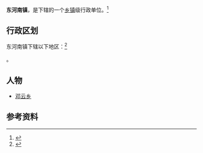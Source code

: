 {{中国乡级行政区|14/02/24/101/000}}

'''东河南镇'''，是{{PRC admin/fullname|14/02/24/101/000|3}}下辖的一个[[乡镇|乡镇]]级行政单位。<ref>{{PRC admin/ref sgc|{{PRC admin/parent|14/02/24/101/000}}}}</ref>

== 行政区划 ==

东河南镇下辖以下地区：<ref>{{PRC admin/ref sgc|14/02/24/101/000}}</ref>

{{PRC admin/children|14/02/24/101/000}}。

== 人物 ==
* [[邓云乡|邓云乡]]

== 参考资料 ==
{{reflist}}

{{行政区划小作品}}
{{PRC admin/navcat|14/02/24/101/000}}